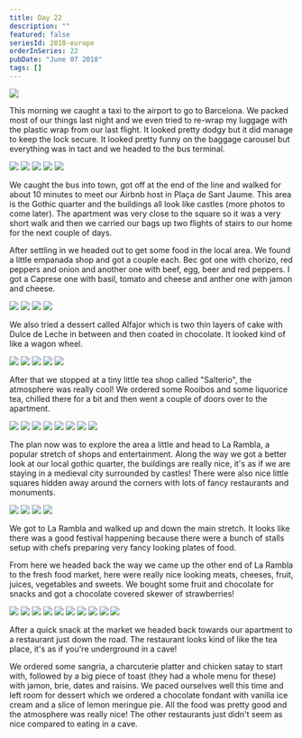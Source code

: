 ```yaml
---
title: Day 22
description: ""
featured: false
seriesId: 2018-europe
orderInSeries: 22
pubDate: "June 07 2018"
tags: []
---
```



<Grid columns={1}>
  <Img src="http://localhost:53409/Europe/day-22_files/81411b22-14e2-4c78-8d95-e580f011215d-a237ddb0756cd45925d8878f1d3de9eb746530c7.jpg" />
</Grid>

This morning we caught a taxi to the airport to go to Barcelona. We packed most of our things last night and we even tried to re-wrap my luggage with the plastic wrap from our last flight. It looked pretty dodgy but it did manage to keep the lock secure. It looked pretty funny on the baggage carousel but everything was in tact and we headed to the bus terminal.

<Grid columns={6}>
  <Img
    src="http://localhost:53409/Europe/day-22_files/2fd977b0-7778-47c1-9f4c-9aac8614a9f4-6749b04a6b0c63f05b1c345d733042a54f9dca35.jpg"
    colSpan={2}
  />
  <Img
    src="http://localhost:53409/Europe/day-22_files/8ab9f62d-34ea-4ffb-b809-55e9e85cd603-95bc91659ed961f28558c03fb26948d4132f7677.jpg"
    colSpan={2}
  />
  <Img
    src="http://localhost:53409/Europe/day-22_files/754af3b6-295c-4fef-8fee-1ce0521429d7-19a203e180e8ae57d9caaca765f83fdf23ac16e7.jpg"
    colSpan={2}
  />
  <Img
    src="http://localhost:53409/Europe/day-22_files/4721d491-11f3-4b98-a929-15daedea435a-9b00f85feb6c308a3f719e75e7485d476177b0aa.jpg"
    colSpan={3}
  />
  <Img
    src="http://localhost:53409/Europe/day-22_files/c6de0462-5fd7-4442-9a32-a69034fc105a-5a766e2c0da76a4a212a7bc4def939f16d1100ef.jpg"
    colSpan={3}
  />
</Grid>

We caught the bus into town, got off at the end of the line and walked for about 10 minutes to meet our Airbnb host in Plaça de Sant Jaume. This area is the Gothic quarter and the buildings all look like castles (more photos to come later). The apartment was very close to the square so it was a very short walk and then we carried our bags up two flights of stairs to our home for the next couple of days.

After settling in we headed out to get some food in the local area. We found a little empanada shop and got a couple each. Bec got one with chorizo, red peppers and onion and another one with beef, egg, beer and red peppers. I got a Caprese one with basil, tomato and cheese and anther one with jamon and cheese.

<Grid columns={2}>
  <Img src="http://localhost:53409/Europe/day-22_files/eca32e9f-2ba3-4771-becd-a04111d501ca-8b7f2669550598ecc909f831ffb2d800453d0858.jpg" />
  <Img src="http://localhost:53409/Europe/day-22_files/6ce20428-8d67-4a61-8e13-64304cd222b3-c9e8151a9fe2d6a34b12e86f0a506b0b644819f1.jpg" />
  <Img src="http://localhost:53409/Europe/day-22_files/22a473fb-c5a4-4fb8-84b6-31a54e90ab9a-54fd7f9947d839472fc2575c2fa3c6f29dcef540.jpg" />
  <Img src="http://localhost:53409/Europe/day-22_files/d7a791ed-d0d5-4ce7-86fc-46a6fba9da73-82ad4e7f4ab551280f562be579b28b5867689554.jpg" />
</Grid>

We also tried a dessert called Alfajor which is two thin layers of cake with Dulce de Leche in between and then coated in chocolate. It looked kind of like a wagon wheel.

<Grid columns={6}>
  <Img
    src="http://localhost:53409/Europe/day-22_files/8760f32e-e98b-43cb-9e40-842a4e7d463b-c3e1701de9e2c396ec1ee7f9e5d591e10878f808.jpg"
    colSpan={2}
  />
  <Img
    src="http://localhost:53409/Europe/day-22_files/9600b65e-e6ae-4db7-8b02-7d2c36f72e4b-17b42f3f4949d8d33352d1d60799c1a6b631ad20.jpg"
    colSpan={2}
  />
  <Img
    src="http://localhost:53409/Europe/day-22_files/8e8c35ac-f4dd-443c-8a74-6f3ad2fa76de-01a9bc6de2bc152e4104b35903b28dfe282449a5.jpg"
    colSpan={2}
  />
  <Img
    src="http://localhost:53409/Europe/day-22_files/9bdf4fed-f8e1-4744-b50b-1f8ea6900d35-9147dcd1572d6c75ac08f3f8c9da1cffa565d59d.jpg"
    colSpan={3}
  />
  <Img
    src="http://localhost:53409/Europe/day-22_files/589cc65f-839e-48c0-adcb-7795d7ad5017-5c50e3682fdfc48b3fafe97500d3681406a65ed4.jpg"
    colSpan={3}
  />
</Grid>

After that we stopped at a tiny little tea shop called "Salterio", the atmosphere was really cool! We ordered some Rooibos and some liquorice tea, chilled there for a bit and then went a couple of doors over to the apartment.

<Grid columns={12}>
  <Img
    src="http://localhost:53409/Europe/day-22_files/d44c57d3-89ac-4362-8a06-cf9c8a2b1f89-8b9169d42dbfdead4a53e7731284ed1176fb59dc.jpg"
    colSpan={3}
  />
  <Img
    src="http://localhost:53409/Europe/day-22_files/a9f554eb-affb-405f-977a-218181f119ab-7c6058a553cf1aa69e8e44ef2740c8c6183e0d00.jpg"
    colSpan={3}
  />
  <Img
    src="http://localhost:53409/Europe/day-22_files/0a1ce32d-5336-4aa8-afb4-279e81ff113a-bb6b6f826120fca18546b5fda98b28abf973706f.jpg"
    colSpan={6}
    rowSpan={2}
  />
  <Img
    src="http://localhost:53409/Europe/day-22_files/5412b960-c35c-428c-9298-f81a23ee8867-3aeb5bbddedd567438726cbea2f92328d799165b.jpg"
    colSpan={3}
  />
  <Img
    src="http://localhost:53409/Europe/day-22_files/7a50e2de-c252-4163-9c80-7ed6d1ee3f15-122941d0805c837a2d3988bbfe4947b8961282df.jpg"
    colSpan={3}
  />
  <Img
    src="http://localhost:53409/Europe/day-22_files/fe770c77-5d4a-409b-87f4-0f0d74bb5a57-3fb786b59bd87adaf14d94f5e9525a42efd267e3.jpg"
    colSpan={4}
  />
  <Img
    src="http://localhost:53409/Europe/day-22_files/852c3eed-4c00-4204-bb17-af8d3b9472da-ba3ecb8e8f6f3316befb5b7f6f5a1cd9294d4808.jpg"
    colSpan={4}
  />
  <Img
    src="http://localhost:53409/Europe/day-22_files/644f6b2a-63dc-49dc-a202-ed9f1e7e45df-8c51c10f29024477ab72518eab37eb8638dd8259.jpg"
    colSpan={4}
  />
</Grid>

The plan now was to explore the area a little and head to La Rambla, a popular stretch of shops and entertainment. Along the way we got a better look at our local gothic quarter, the buildings are really nice, it's as if we are staying in a medieval city surrounded by castles! There were also nice little squares hidden away around the corners with lots of fancy restaurants and monuments.

<Grid columns={2}>
  <Img src="http://localhost:53409/Europe/day-22_files/edc85e9a-d177-4e71-b81e-33a49d9685cd-7a4614b477ad72c67218ad44cbed6165afe90762.jpg" />
  <Img src="http://localhost:53409/Europe/day-22_files/dc91b0c8-7bf6-49c0-a2b6-8503b2d3880d-f0c907a8cc440ecc88e05f961857e50d9eac4a5a.jpg" />
  <Img src="http://localhost:53409/Europe/day-22_files/3c5fdae7-0a9f-4a62-864a-8cc3fe21d725-8f85ec3114fff3269a8723e59dd841e789d22c4e.jpg" />
  <Img src="http://localhost:53409/Europe/day-22_files/41a361a9-a11b-49a3-bb7e-36a73d886e29-e661307d3fee35e90bcbe0c6407e819e06f6f84b.jpg" />
</Grid>

We got to La Rambla and walked up and down the main stretch. It looks like there was a good festival happening because there were a bunch of stalls setup with chefs preparing very fancy looking plates of food.

From here we headed back the way we came up the other end of La Rambla to the fresh food market, here were really nice looking meats, cheeses, fruit, juices, vegetables and sweets. We bought some fruit and chocolate for snacks and got a chocolate covered skewer of strawberries!

<Grid columns={4}>
  <Img
    src="http://localhost:53409/Europe/day-22_files/ca55c768-de93-4d31-988b-3dc54fd71c45-01a0b262beb10bd9a15d3fae2ffc4ad6e9e6f94f.jpg"
    colSpan={2}
    rowSpan={2}
  />
  <Img src="http://localhost:53409/Europe/day-22_files/50c27bc5-4015-4b13-a4eb-66c299008610-29da1d3ad7b66a36567db24a27750b153d764285.jpg" />
  <Img src="http://localhost:53409/Europe/day-22_files/ffcafae3-7195-48b6-9735-22fc59aeac92-83d79edca6f31befa640dbc679f34fe1e1e38aa9.jpg" />
  <Img src="http://localhost:53409/Europe/day-22_files/771c3b31-0ff0-4d30-bc2b-f1784cecf6e5-1d74e289e6aae1c65fd3d131edc60d26df9f2eac.jpg" />
  <Img src="http://localhost:53409/Europe/day-22_files/70fc083e-1baf-4112-b65d-a4ff65a1fcbb-06779e51ec56961f40c62acb69763abc0f1fdab2.jpg" />
  <Img src="http://localhost:53409/Europe/day-22_files/01127e8b-0f11-4eb7-99bb-d2f0505f7fbf-ad7cdb12d5db2f471ea3d6a5ec84278119b843cc.jpg" />
  <Img
    src="http://localhost:53409/Europe/day-22_files/2ce94872-9ece-49cf-a7a6-00c06b29e480-da606c54e3c79f3ed05682592a825ff5244c06e0.jpg"
    colSpan={2}
    rowSpan={2}
  />
  <Img src="http://localhost:53409/Europe/day-22_files/f6fdd1d6-5d6d-4d5f-8cd5-5442281ee747-93432fee1a97c1b44d5777dd06c64878a41cf0ef.jpg" />
  <Img src="http://localhost:53409/Europe/day-22_files/0ccaa32b-9837-4f41-9f7f-23381db1ea6e-78fb27d914eb1ae5b9a98bc9d44268159f249d6c.jpg" />
  <Img src="http://localhost:53409/Europe/day-22_files/de91c57b-e3a1-4ab6-bcc5-465c2c9a2f99-bafbc772532166952ab5678ab939597d6be9d236.jpg" />
</Grid>

After a quick snack at the market we headed back towards our apartment to a restaurant just down the road. The restaurant looks kind of like the tea place, it's as if you're underground in a cave!

We ordered some sangria, a charcuterie platter and chicken satay to start with, followed by a big piece of toast (they had a whole menu for these) with jamon, brie, dates and raisins. We paced ourselves well this time and left room for dessert which we ordered a chocolate fondant with vanilla ice cream and a slice of lemon meringue pie. All the food was pretty good and the atmosphere was really nice! The other restaurants just didn't seem as nice compared to eating in a cave.
